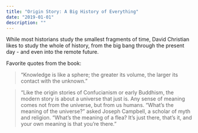 ```yaml
---
title: "Origin Story: A Big History of Everything"
date: "2019-01-01"
description: ""
---
```


While most historians study the smallest fragments of time, David Christian likes to study the whole of history, from the big bang through the present day - and even into the remote future.

Favorite quotes from the book:

> “Knowledge is like a sphere; the greater its volume, the larger its contact with the unknown.”

> “Like the origin stories of Confucianism or early Buddhism, the modern story is about a universe that just is. Any sense of meaning comes not from the universe, but from us humans. “What’s the meaning of the universe?” asked Joseph Campbell, a scholar of myth and religion. “What’s the meaning of a flea? It’s just there, that’s it, and your own meaning is that you’re there.”
